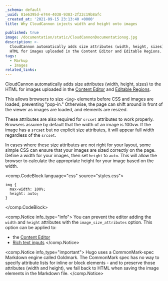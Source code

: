 ```yaml
---
_schema: default
_uuid: 81e6395d-e744-4038-9383-2f22c19b8afc
_created_at: '2021-09-15 23:13:40 +0000'
title: Why CloudCannon injects width and height onto images

published: true
image: /documentation/static/CloudCannonDocumentationog.jpg
description: >-
  CloudCannon automatically adds size attributes (width, height, sizes) to the
  HTML for images uploaded in the Content Editor and Editable Regions.
tags:
  - Markup
  - Images
related_links:
---
```


CloudCannon automatically adds size attributes (width, height, sizes) to the HTML for images uploaded in the [Content Editor](/documentation/articles/the-content-editor/) and [Editable Regions](/documentation/articles/define-editable-regions-in-your-html/).

This allows browsers to size `<img>` elements before CSS and images are loaded, preventing "pop-in." Otherwise, the page can shift around in front of the viewer as images are loaded, and elements are resized.

These attributes are also required for `srcset` attributes to work properly. Browsers assume by default that the width of an image is 100vw. If the image has a `srcset` but no explicit size attributes, it will appear full width regardless of the `srcset`.

In cases where these size attributes are not right for your layout, some simple CSS can ensure that your images are sized correctly on the page. Define a width for your images, then set `height` to `auto`. This will allow the browser to calculate the appropriate height for your image based on the width.

<comp.CodeBlock language="css" source="styles.css">
```
img {
  max-width: 100%;
  height: auto;
}
```
</comp.CodeBlock>

<comp.Notice info_type="info">
  You can prevent the editor adding the `width` and `height` attributes with the `image_size_attributes` option. This option can be applied to:

  * the [Content Editor](/documentation/articles/configuring-toolbars/#image-options)
  * [Rich text inputs](/documentation/articles/what-is-a-rich-text-input/#block-content)
</comp.Notice>

<comp.Notice info_type="important">
  Hugo uses a CommonMark-spec Markdown engine called Goldmark. The
  CommonMark spec has no way to specify attribute lists for inline
  or block elements - and to preserve those attributes (width and
  height), we fall back to HTML when saving the image elements in
  the Markdown file.
</comp.Notice>